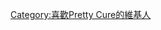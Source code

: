 {{Userbox
  |id=噗嚦Ｑ娃
  |id-s = 
  |id-c = #F08080
  |info = 這個用戶是'''[[光之美少女系列|光之美少女]]'''的粉絲。
  |info-c = #F08080
  |info-s = 9
  |border-c = #008000
}}<includeonly>[[Category:喜歡Pretty Cure的維基人|{{PAGENAME}}]]</includeonly><noinclude>[[Category:喜歡Pretty Cure的維基人]]</noinclude>